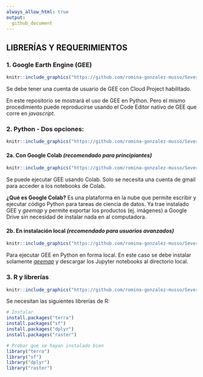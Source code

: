 ```yaml
---
always_allow_html: true
output:
  github_document
---
```


## **LIBRERÍAS Y REQUERIMIENTOS**

### **1. Google Earth Engine (GEE)**

```r
knitr::include_graphics("https://github.com/romina-gonzalez-musso/Severidad_incendios/blob/main/_images/Logo_GEE.jpg")
```

Se debe tener una cuenta de usuario de GEE con Cloud Project habilitado. 

En este repositorio se mostrará el uso de GEE en Python. Pero el mismo procedimiento puede reproducirse usando el Code Editor nativo de GEE que corre en *javascript*. 

### **2. Python - Dos opciones:**
```r
knitr::include_graphics("https://github.com/romina-gonzalez-musso/Severidad_incendios/blob/main/_images/Logo_Python.png")
```


#### **2a. Con Google Colab** *(recomendado para principiantes)*
```r
knitr::include_graphics("https://github.com/romina-gonzalez-musso/Severidad_incendios/blob/main/_images/Logo_Colab.jpg")
```

Se puede ejecutar GEE usando Colab. Solo se necesita una cuenta de gmail para acceder a los notebooks de Colab. 

**¿Qué es Google Colab?** 
Es una plataforma en la nube que permite escribir y ejecutar código Python para tareas de ciencia de datos. Ya trae instalado GEE y *geemap* y permite exportar los productos (ej. imágenes) a Google Drive sin necesidad de instalar nada en al computadora. 

#### **2b. En instalación local** *(recomendado para usuarios avanzados)*
```r
knitr::include_graphics("https://github.com/romina-gonzalez-musso/Severidad_incendios/blob/main/_images/Logo_jupyter.png")
```

Para ejecutar GEE en Python en forma local. En este caso se debe instalar solamente [*geemap*](https://geemap.org/) y descargar los Jupyter notebooks al directorio local. 


### **3. R y librerías**
```r
knitr::include_graphics("https://github.com/romina-gonzalez-musso/Severidad_incendios/blob/main/_images/Logo_R.png")
```

Se necesitan las siguientes librerías de R:

```r

# Instalar
install.packages("terra")
install.packages("sf")
install.packages("dplyr")
install.packages("raster")

# Probar que se hayan instalado bien
library("terra")
library("sf")
library("dplyr")
library("raster")

```